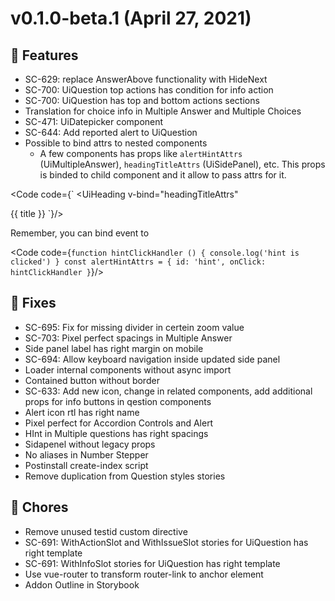 
<Meta title="Releases/v0.1.x/v0.1.0-beta.1" />

<style> {`
  code {
    background-color: transparent!important;
  }
`}</style>

# v0.1.0-beta.1 (April 27, 2021)
## 🚀 Features
- SC-629: replace AnswerAbove functionality with HideNext
- SC-700: UiQuestion top actions has condition for info action
- SC-700: UiQuestion has top and bottom actions sections
- Translation for choice info in Multiple Answer and Multiple Choices
- SC-471: UiDatepicker component
- SC-644: Add reported alert to UiQuestion
- Possible to bind attrs to nested components
  - A few components has props like `alertHintAttrs` (UiMultipleAnswer), `headingTitleAttrs` (UiSidePanel), etc.
  This props is binded to child component and it allow to pass attrs for it.

<Code code={`
<UiHeading
  v-bind="headingTitleAttrs"
>
  {{ title }}
</UiHeading>
`}/>

  Remember, you can bind event to

<Code code={`
function hintClickHandler () {
  console.log('hint is clicked')
}
const alertHintAttrs = {
  id: 'hint',
  onClick: hintClickHandler
}
`}/>

## 🐛 Fixes
- SC-695: Fix for missing divider in certein zoom value
- SC-703: Pixel perfect spacings in Multiple Answer
- Side panel label has right margin on mobile
- SC-694: Allow keyboard navigation inside updated side panel
- Loader internal components without async import
- Contained button without border
- SC-633: Add new icon, change in related components, add additional props for info buttons in qestion components
- Alert icon rtl has right name
- Pixel perfect for Accordion Controls and Alert
- HInt in Multiple questions has right spacings
- Sidapenel without legacy props
- No aliases in Number Stepper
- Postinstall create-index script
- Remove duplication from Question styles stories

## 🧹 Chores
- Remove unused testid custom directive
- SC-691: WithActionSlot and WithIssueSlot stories for UiQuestion has right template
- SC-691: WithInfoSlot stories for UiQuestion has right template
- Use vue-router to transform router-link to anchor element
- Addon Outline in Storybook
